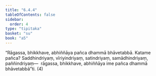 ```yaml
---
title: "6.4.4"
tableOfContents: false
sidebar:
  order: 4
type: "tipitaka"
basket: "su"
book: "a5"
---
```



<DynamicBreadcrumb />

<Division number="306" book="a5" bookNo="16" page="245">

<Paragraph number="1409" book="a5">
“Rāgassa, bhikkhave, abhiññāya pañca dhammā bhāvetabbā. Katame pañca? Saddhindriyaṃ, vīriyindriyaṃ, satindriyaṃ, samādhindriyaṃ, paññindriyaṃ—  rāgassa, bhikkhave, abhiññāya ime pañca dhammā bhāvetabbā”ti. (4)
</Paragraph>
</Division>
